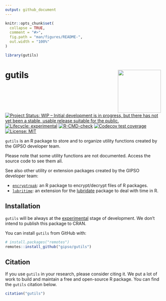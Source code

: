 ```yaml
---
output: github_document
---
```


<!-- README.md is generated from README.Rmd. Please edit that file -->

```r
knitr::opts_chunk$set(
  collapse = TRUE,
  comment = "#>",
  fig.path = "man/figures/README-",
  out.width = "100%"
)

library(gutils)
```

# gutils <a href='https://gipso.github.io/gutils'><img src='man/figures/logo.png' align="right" height="139" /></a>

<!-- badges: start -->
[![Project Status: WIP – Initial development is in progress, but there has not yet been a stable, usable release suitable for the public.](https://www.repostatus.org/badges/latest/wip.svg)](https://www.repostatus.org/#wip)
[![Lifecycle: experimental](https://img.shields.io/badge/lifecycle-experimental-orange.svg)](https://lifecycle.r-lib.org/articles/stages.html#experimental)
[![R-CMD-check](https://github.com/gipso/gutils/workflows/R-CMD-check/badge.svg)](https://github.com/gipso/gutils/actions)
[![Codecov test coverage](https://codecov.io/gh/gipso/gutils/branch/main/graph/badge.svg)](https://codecov.io/gh/gipso/gutils?branch=main)
[![License: MIT](https://img.shields.io/badge/license-MIT-green)](https://choosealicense.com/licenses/mit/)
<!-- badges: end -->

`gutils` is an R package to store and to organize utility functions created by the GIPSO developer team.

Please note that some utility functions are not documented. Access the source code to see them all.

See also other utility or extension packages created by the GIPSO developer team:

* [`encryptrpak`](https://github.com/gipso/encryptrpak): an R package to encrypt/decrypt files of R packages.
* [`lubritime`](https://github.com/gipso/lubritime): an extension for the [lubridate](https://github.com/tidyverse/lubridate) package to deal with time in R.

## Installation

`gutils` will be always at the [experimental](https://lifecycle.r-lib.org/articles/stages.html#experimental) stage of development. We don't intend to publish this package to CRAN.

You can install `gutils` from GitHub with:

``` r
# install.packages("remotes")
remotes::install_github("gipso/gutils")
```

## Citation

If you use `gutils` in your research, please consider citing it. We put a lot of work to build and maintain a free and open-source R package. You can find the `gutils` citation below.

```r
citation("gutils")
```
